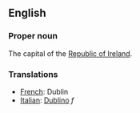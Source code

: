 ==English==

===Proper noun===

The capital of the [[Republic of Ireland]].

===Translations===
*[[French]]: Dublin
*[[Italian]]: [[Dublino]] ''f''